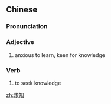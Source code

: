 ==Chinese==
{{zh-forms}}

===Pronunciation===
{{zh-pron
|m=qiúzhī
|c=kau4 zi1
|mn=kiû-ti
|cat=a,v
}}

===Adjective===
{{zh-adj}}

# anxious to learn, keen for knowledge

===Verb===
{{zh-verb}}

# to seek knowledge

[[zh:求知]]